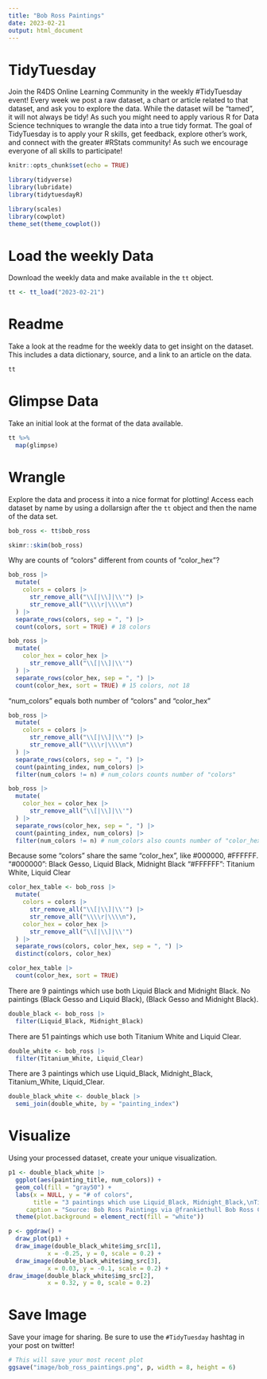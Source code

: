 ```yaml
---
title: "Bob Ross Paintings"
date: 2023-02-21
output: html_document
---
```


# TidyTuesday

Join the R4DS Online Learning Community in the weekly #TidyTuesday event!
Every week we post a raw dataset, a chart or article related to that dataset, and ask you to explore the data.
While the dataset will be “tamed”, it will not always be tidy! As such you might need to apply various R for Data Science techniques to wrangle the data into a true tidy format.
The goal of TidyTuesday is to apply your R skills, get feedback, explore other’s work, and connect with the greater #RStats community!
As such we encourage everyone of all skills to participate!

```r

knitr::opts_chunk$set(echo = TRUE)

library(tidyverse)
library(lubridate)
library(tidytuesdayR)

library(scales)
library(cowplot)
theme_set(theme_cowplot())
```

# Load the weekly Data

Download the weekly data and make available in the `tt` object.

```r

tt <- tt_load("2023-02-21")

```


# Readme

Take a look at the readme for the weekly data to get insight on the dataset.
This includes a data dictionary, source, and a link to an article on the data.

```r

tt

```


# Glimpse Data

Take an initial look at the format of the data available.

```r

tt %>% 
  map(glimpse)

```

# Wrangle

Explore the data and process it into a nice format for plotting! Access each dataset by name by using a dollarsign after the `tt` object and then the name of the data set.

```r

bob_ross <- tt$bob_ross

skimr::skim(bob_ross)
```

Why are counts of "colors" different from counts of "color_hex"?

```r
bob_ross |> 
  mutate(
    colors = colors |> 
      str_remove_all("\\[|\\]|\\'") |> 
      str_remove_all("\\\\r|\\\\n")
  ) |> 
  separate_rows(colors, sep = ", ") |> 
  count(colors, sort = TRUE) # 18 colors

bob_ross |> 
  mutate(
    color_hex = color_hex |> 
      str_remove_all("\\[|\\]|\\'")
  ) |> 
  separate_rows(color_hex, sep = ", ") |> 
  count(color_hex, sort = TRUE) # 15 colors, not 18
```

"num_colors" equals both number of "colors" and "color_hex"

```r
bob_ross |> 
  mutate(
    colors = colors |> 
      str_remove_all("\\[|\\]|\\'") |> 
      str_remove_all("\\\\r|\\\\n")
  ) |> 
  separate_rows(colors, sep = ", ") |> 
  count(painting_index, num_colors) |>
  filter(num_colors != n) # num_colors counts number of "colors"

bob_ross |> 
  mutate(
    color_hex = color_hex |> 
      str_remove_all("\\[|\\]|\\'")
  ) |> 
  separate_rows(color_hex, sep = ", ") |> 
  count(painting_index, num_colors) |>
  filter(num_colors != n) # num_colors also counts number of "color_hex"
```

Because some "colors" share the same "color_hex", like #000000, #FFFFFF.
"#000000": Black Gesso, Liquid Black, Midnight Black
"#FFFFFF": Titanium White, Liquid Clear

```r
color_hex_table <- bob_ross |> 
  mutate(
    colors = colors |> 
      str_remove_all("\\[|\\]|\\'") |> 
      str_remove_all("\\\\r|\\\\n"),
    color_hex = color_hex |> 
      str_remove_all("\\[|\\]|\\'")
  ) |> 
  separate_rows(colors, color_hex, sep = ", ") |> 
  distinct(colors, color_hex)

color_hex_table |> 
  count(color_hex, sort = TRUE)
```

There are 9 paintings which use both Liquid Black and Midnight Black.
No paintings (Black Gesso and Liquid Black), (Black Gesso and Midnight Black).

```r
double_black <- bob_ross |> 
  filter(Liquid_Black, Midnight_Black)
```

There are 51 paintings which use both Titanium White and Liquid Clear.

```r
double_white <- bob_ross |> 
  filter(Titanium_White, Liquid_Clear)
```

There are 3 paintings which use Liquid_Black, Midnight_Black, Titanium_White, Liquid_Clear.

```r
double_black_white <- double_black |> 
  semi_join(double_white, by = "painting_index")
```


# Visualize

Using your processed dataset, create your unique visualization.

```r
p1 <- double_black_white |> 
  ggplot(aes(painting_title, num_colors)) +
  geom_col(fill = "gray50") +
  labs(x = NULL, y = "# of colors",
       title = "3 paintings which use Liquid_Black, Midnight_Black,\nTitanium_White and Liquid_Clear at the same time",
     caption = "Source: Bob Ross Paintings via @frankiethull Bob Ross Colors data package") +
  theme(plot.background = element_rect(fill = "white"))

p <- ggdraw() +
  draw_plot(p1) +
  draw_image(double_black_white$img_src[1],
           x = -0.25, y = 0, scale = 0.2) +
  draw_image(double_black_white$img_src[3],
           x = 0.03, y = -0.1, scale = 0.2) +
draw_image(double_black_white$img_src[2],
           x = 0.32, y = 0, scale = 0.2)
```

# Save Image

Save your image for sharing. Be sure to use the `#TidyTuesday` hashtag in your post on twitter! 

```r

# This will save your most recent plot
ggsave("image/bob_ross_paintings.png", p, width = 8, height = 6)

```
